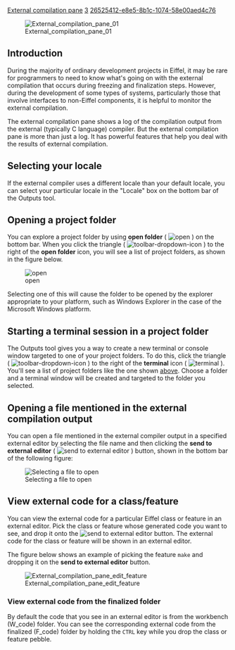 [[Property:title|External compilation pane]]
[[Property:weight|3]]
[[Property:uuid|26525412-e8e5-8b1c-1074-58e00aed4c76]]
{{underconstruction}}


[[Image:External compilation pane 01]]  


==Introduction==

During the majority of ordinary development projects in Eiffel, it may be rare for programmers to need to know what's going on with the external compilation that occurs during freezing and finalization steps. However, during the development of some types of systems, particularly those that involve interfaces to non-Eiffel components, it is helpful to monitor the external compilation.

The external compilation pane shows a log of the compilation output from the external (typically C language) compiler. But the external compilation pane is more than just a log. It has powerful features that help you deal with the results of external compilation.

==Selecting your locale==

If the external compiler uses a different locale than your default locale, you can select your particular locale in the "Locale" box on the bottom bar of the Outputs tool.

==Opening a project folder==

You can explore a project folder by using '''open folder''' ( [[Image:general-open-icon|open]] ) on the bottom bar. When you click the triangle ( [[Image:toolbar-dropdown-icon]] ) to the right of the '''open folder''' icon, you will see a list of project folders, as shown in the figure below.

[[Image:Outputs tool Open folder|open]]

Selecting one of this will cause the folder to be opened by the explorer appropriate to your platform, such as Windows Explorer in the case of the Microsoft Windows platform.

==Starting a terminal session in a project folder==

The Outputs tool gives you a way to create a new terminal or console window targeted to one of your project folders. To do this, click the triangle ( [[Image:toolbar-dropdown-icon]] ) to the right of the '''terminal''' icon ( [[Image:terminal-icon|terminal]] ). You'll see a list of project folders like the one shown [[#Opening a project folder|above]]. Choose a folder and a terminal window will be created and targeted to the folder you selected.

==Opening a file mentioned in the external compilation output==

You can open a file mentioned in the external compiler output in a specified external editor by selecting the file name and then clicking the '''send to external editor''' ( [[Image:metrics-tool--command-send-to-external-editor-icon|send to external editor]] ) button, shown in the bottom bar of the following figure:

[[Image:External compilation pane file selection|Selecting a file to open]]  

==View external code for a class/feature==

You can view the external code for a particular Eiffel class or feature in an external editor. Pick the class or feature whose generated code you want to see, and drop it onto the [[Image:metrics-tool--command-send-to-external-editor-icon|send to external editor]] button. The external code for the class or feature will be shown in an external editor. 

The figure below shows an example of picking the feature <code>make</code> and dropping it on the '''send to external editor''' button.

[[Image:External compilation pane edit feature]]  

===View external code from the finalized folder===

By default the code that you see in an external editor is from the workbench (W_code) folder. You can see the corresponding external code from the finalized (F_code) folder by holding the <code>CTRL</code> key while you drop the class or feature pebble.



